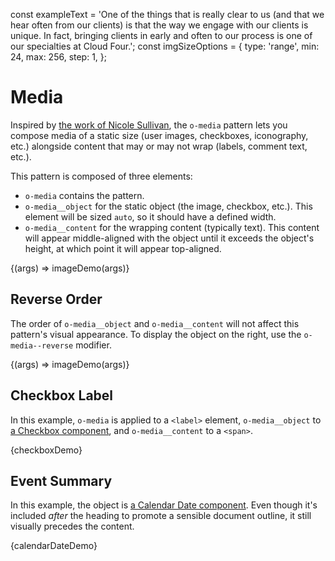 const exampleText =
  'One of the things that is really clear to us (and that we hear often from our clients) is that the way we engage with our clients is unique. In fact, bringing clients in early and often to our process is one of our specialties at Cloud Four.';
const imgSizeOptions = {
  type: 'range',
  min: 24,
  max: 256,
  step: 1,
};

<Meta title="Objects/Media" />

# Media

Inspired by [the work of Nicole Sullivan](http://www.stubbornella.org/content/2010/06/25/the-media-object-saves-hundreds-of-lines-of-code/), the `o-media` pattern lets you compose media of a static size (user images, checkboxes, iconography, etc.) alongside content that may or may not wrap (labels, comment text, etc.).

This pattern is composed of three elements:

- `o-media` contains the pattern.
- `o-media__object` for the static object (the image, checkbox, etc.). This element will be sized `auto`, so it should have a defined width.
- `o-media__content` for the wrapping content (typically text). This content will appear middle-aligned with the object until it exceeds the object's height, at which point it will appear top-aligned.

<Canvas>
  <Story
    name="Image"
    argTypes={{
      imgSrc: {
        type: { name: 'string', required: true },
        defaultValue: meganProfileImage,
      },
      text: { type: { name: 'string' }, defaultValue: exampleText },
      imgSize: {
        type: { name: 'number' },
        control: imgSizeOptions,
        defaultValue: 64,
      },
      reverse: { type: { name: 'boolean' }, defaultValue: false },
    }}
  >
    {(args) => imageDemo(args)}
  </Story>
</Canvas>

## Reverse Order

The order of `o-media__object` and `o-media__content` will not affect this pattern's visual appearance. To display the object on the right, use the `o-media--reverse` modifier.

<Canvas>
  <Story
    name="Image Reversed"
    argTypes={{
      imgSrc: {
        type: { name: 'string', required: true },
        defaultValue: meganProfileImage,
      },
      text: { type: { name: 'string' }, defaultValue: exampleText },
      imgSize: {
        type: { name: 'number' },
        control: imgSizeOptions,
        defaultValue: 64,
      },
      reverse: { type: { name: 'boolean' }, defaultValue: true },
    }}
  >
    {(args) => imageDemo(args)}
  </Story>
</Canvas>

## Checkbox Label

In this example, `o-media` is applied to a `<label>` element, `o-media__object` to [a Checkbox component](/?path=/docs/components-checkbox--enabled), and `o-media__content` to a `<span>`.

<Canvas>
  <Story name="Checkbox Label">{checkboxDemo}</Story>
</Canvas>

## Event Summary

In this example, the object is [a Calendar Date component](/?path=/docs/components-calendar-date--basic). Even though it's included _after_ the heading to promote a sensible document outline, it still visually precedes the content.

<Canvas>
  <Story name="Event Summary">{calendarDateDemo}</Story>
</Canvas>

